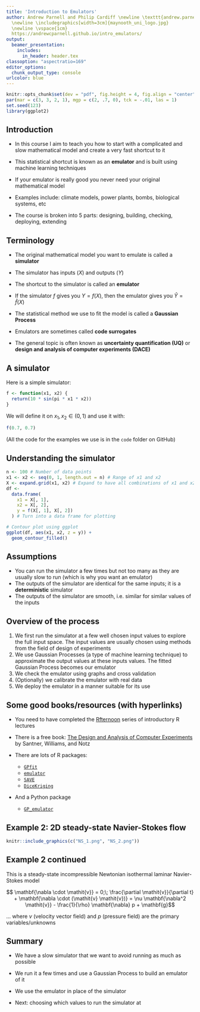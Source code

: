 ```yaml
---
title: 'Introduction to Emulators'
author: Andrew Parnell and Philip Cardiff \newline \texttt{andrew.parnell@mu.ie}   \newline \vspace{1cm}
  \newline \includegraphics[width=3cm]{maynooth_uni_logo.jpg}
  \newline \vspace{1cm}
  https://andrewcparnell.github.io/intro_emulators/
output:
  beamer_presentation:
    includes:
      in_header: header.tex
classoption: "aspectratio=169"
editor_options: 
  chunk_output_type: console
urlcolor: blue
---
```


```r
knitr::opts_chunk$set(dev = "pdf", fig.height = 4, fig.align = "center")
par(mar = c(3, 3, 2, 1), mgp = c(2, .7, 0), tck = -.01, las = 1)
set.seed(123)
library(ggplot2)
```

## Introduction

- In this course I aim to teach you how to start with a complicated and slow mathematical model and create a very fast shortcut to it

- This statistical shortcut is known as an __emulator__ and is built using machine learning techniques

- If your emulator is really good you never need your original mathematical model

- Examples include: climate models, power plants, bombs, biological systems, etc

- The course is broken into 5 parts: designing, building, checking, deploying, extending

## Terminology

- The original mathematical model you want to emulate is called a __simulator__

- The simulator has inputs ($X$) and outputs ($Y$)

- The shortcut to the simulator is called an __emulator__

- If the simulator $f$ gives you $Y = f(X)$, then the emulator gives you $\hat{Y} = \hat{f}(X)$

- The statistical method we use to fit the model is called a __Gaussian Process__

- Emulators are sometimes called __code surrogates__

- The general topic is often known as __uncertainty quantification (UQ)__ or __design and analysis of computer experiments (DACE)__

## A simulator

Here is a simple simulator:

```r
f <- function(x1, x2) {
  return(10 * sin(pi * x1 * x2))
}
```

We will define it on $x_1, x_2 \in (0,1)$ and use it with:

```r
f(0.7, 0.7)
```

(All the code for the examples we use is in the `code` folder on GitHub)

## Understanding the simulator

```r
n <- 100 # Number of data points
x1 <- x2 <- seq(0, 1, length.out = n) # Range of x1 and x2
X <- expand.grid(x1, x2) # Expand to have all combinations of x1 and x2
df <-
  data.frame(
    x1 = X[, 1],
    x2 = X[, 2],
    y = f(X[, 1], X[, 2])
  ) # Turn into a data frame for plotting

# Contour plot using ggplot
ggplot(df, aes(x1, x2, z = y)) +
  geom_contour_filled()
```

## Assumptions

  - You can run the simulator a few times but not too many as they are usually slow to run (which is why you want an emulator)
  - The outputs of the simulator are identical for the same inputs; it is a __deterministic__ simulator
  - The outputs of the simulator are smooth, i.e. similar for similar values of the inputs

## Overview of the process

 1. We first run the simulator at a few well chosen input values to explore the full input space. The input values are usually chosen using methods from the field of design of experiments
 1. We use Gaussian Processes (a type of machine learning technique) to approximate the output values at these inputs values. The fitted Gaussian Process becomes our emulator
 1. We check the emulator using graphs and cross validation
 1. (Optionally) we calibrate the emulator with real data
 1. We deploy the emulator in a manner suitable for its use
 
## Some good books/resources (with hyperlinks)

- You need to have completed the [Rfternoon](https://andrewcparnell.github.io/Rfternoon/) series of introductory R lectures

- There is a free book: [The Design and Analysis of Computer Experiments](https://www.asc.ohio-state.edu/santner.1/TJS-BJW-WIN/master-driver.pdf) by Santner, Williams, and Notz

- There are lots of R packages: 

    - [`GPfit`](https://cran.r-project.org/web/packages/GPfit/index.html)
    - [`emulator`](https://cran.r-project.org/web/packages/emulator/index.html)
    - [`SAVE`](https://cran.r-project.org/web/packages/SAVE/index.html)
    - [`DiceKriging`](https://cran.r-project.org/web/packages/DiceKriging/index.html)
    
- And a Python package

    - [`GP_emulator`](https://gp-emulator.readthedocs.io/en/latest/)
    
## Example 2: 2D steady-state Navier-Stokes flow

```r
knitr::include_graphics(c("NS_1.png", "NS_2.png"))
```

## Example 2 continued

This is a steady-state incompressible Newtonian isothermal laminar Navier-Stokes model

$$ \mathbf{\nabla \cdot \mathit{v}} = 0;\; \frac{\partial \mathit{v}}{\partial t} + \mathbf{\nabla \cdot (\mathit{v} \mathit{v})} = \nu \mathbf{\nabla^2 \mathit{v}} - \frac{1}{\rho} \mathbf{\nabla} p + \mathbf{g}$$

... where $\nu$ (velocity vector field) and $p$ (pressure field) are the primary variables/unknowns

## Summary

- We have a slow simulator that we want to avoid running as much as possible

- We run it a few times and use a Gaussian Process to build an emulator of it

- We use the emulator in place of the simulator 

- Next: choosing which values to run the simulator at
